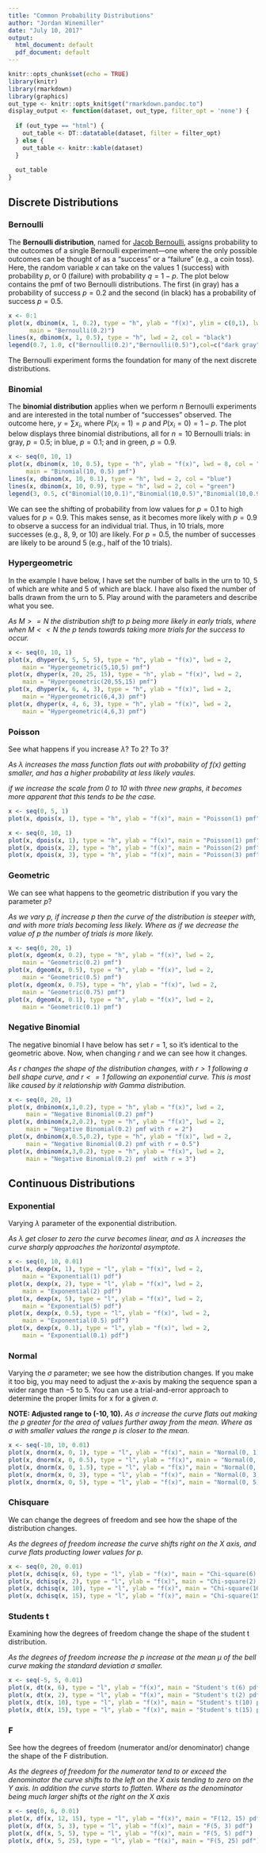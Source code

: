 ```yaml
---
title: "Common Probability Distributions"
author: "Jordan Winemiller"
date: "July 10, 2017"
output: 
  html_document: default
  pdf_document: default 
---
```


```r
knitr::opts_chunk$set(echo = TRUE)
library(knitr)
library(rmarkdown)
library(graphics)
out_type <- knitr::opts_knit$get("rmarkdown.pandoc.to")
display_output <- function(dataset, out_type, filter_opt = 'none') {
  
  if (out_type == "html") {
    out_table <- DT::datatable(dataset, filter = filter_opt)
  } else {
    out_table <- knitr::kable(dataset)
  } 
  
  out_table
}
```
## Discrete Distributions

### Bernoulli
The **Bernoulli distribution**, named for [Jacob Bernoulli](https://en.wikipedia.org/wiki/Jacob_Bernoulli), assigns probability to the outcomes of a single Bernoulli experiment---one where the only possible outcomes can be thought of as a "success" or a "failure" (e.g., a coin toss). Here, the random variable $x$ can take on the values 1 (success) with probability $p$, or 0 (failure) with probability $q = 1 - p$.  The plot below contains the pmf of two Bernoulli distributions.  The first (in gray) has a probability of success $p = 0.2$ and the second (in black) has a probability of success $p = 0.5$.  

```r
x <- 0:1
plot(x, dbinom(x, 1, 0.2), type = "h", ylab = "f(x)", ylim = c(0,1), lwd = 8, col = "dark gray",
      main = "Bernoulli(0.2)")
lines(x, dbinom(x, 1, 0.5), type = "h", lwd = 2, col = "black")
legend(0.7, 1.0, c("Bernoulli(0.2)","Bernoulli(0.5)"),col=c("dark gray","black"), lwd=c(8,2))

```

The Bernoulli experiment forms the foundation for many of the next discrete distributions.


### Binomial
The **binomial distribution** applies when we perform $n$ Bernoulli experiments and are interested in the total number of "successes" observed.  The outcome here, $y = \sum x_i$, where $P(x_i = 1) = p$ and $P(x_i = 0) = 1 - p$.  The plot below displays three binomial distributions, all for $n = 10$ Bernoulli trials: in gray, $p = 0.5$; in blue, $p = 0.1$; and in green, $p = 0.9$.  
```r
x <- seq(0, 10, 1)
plot(x, dbinom(x, 10, 0.5), type = "h", ylab = "f(x)", lwd = 8, col = "dark gray", ylim = c(0,0.5),
     main = "Binomial(10, 0.5) pmf")
lines(x, dbinom(x, 10, 0.1), type = "h", lwd = 2, col = "blue")
lines(x, dbinom(x, 10, 0.9), type = "h", lwd = 2, col = "green")
legend(3, 0.5, c("Binomial(10,0.1)","Binomial(10,0.5)","Binomial(10,0.9)"), col=c("blue","dark gray","green"),lwd=c(2,8,2))

```

We can see the shifting of probability from low values for $p = 0.1$ to high values for $p = 0.9$.  This makes sense, as it becomes more likely with $p = 0.9$ to observe a success for an individual trial.  Thus, in 10 trials, more successes (e.g., 8, 9, or 10) are likely.  For $p = 0.5$, the number of successes are likely to be around 5 (e.g., half of the 10 trials).

### Hypergeometric
In the example I have below, I have set the number of balls in the urn to 10, 5 of which are white and 5 of which are black.  I have also fixed the number of balls drawn from the urn to 5.  Play around with the parameters and describe what you see.

*As $M >= N$ the distribution shift to $p$ being more likely in early trials, where when $M << N$ the $p$ tends towards taking more trials for the success to occur.*

```r
x <- seq(0, 10, 1)
plot(x, dhyper(x, 5, 5, 5), type = "h", ylab = "f(x)", lwd = 2,
    main = "Hypergeometric(5,10,5) pmf")
plot(x, dhyper(x, 20, 25, 15), type = "h", ylab = "f(x)", lwd = 2,
    main = "Hypergeometric(20,55,15) pmf")
plot(x, dhyper(x, 6, 4, 3), type = "h", ylab = "f(x)", lwd = 2,
    main = "Hypergeometric(6,4,3) pmf")
plot(x, dhyper(x, 4, 6, 3), type = "h", ylab = "f(x)", lwd = 2,
    main = "Hypergeometric(4,6,3) pmf")

```

### Poisson
See what happens if you increase $\lambda$? To 2? To 3?  

*As $\lambda$ increases the mass function flats out with probability of f(x) getting smaller, and has a higher probability at less likely vaules.*

*if we increase the scale from 0 to 10 with three new graphs, it becomes more apparent that this tends to be the case.*

```r
x <- seq(0, 5, 1)
plot(x, dpois(x, 1), type = "h", ylab = "f(x)", main = "Poisson(1) pmf", lwd = 2)

```

```r
x <- seq(0, 10, 1)
plot(x, dpois(x, 1), type = "h", ylab = "f(x)", main = "Poisson(1) pmf", lwd = 2)
plot(x, dpois(x, 2), type = "h", ylab = "f(x)", main = "Poisson(2) pmf", lwd = 2)
plot(x, dpois(x, 3), type = "h", ylab = "f(x)", main = "Poisson(3) pmf", lwd = 2)
```

### Geometric
We can see what happens to the geometric distribution if you vary the parameter $p$?  

*As we vary $p$, if increase $p$ then the curve of the distribution is steeper with, and with more trials becoming less likely. Where as if we decrease the value of $p$ the number of trials is more likely.*

```r
x <- seq(0, 20, 1)
plot(x, dgeom(x, 0.2), type = "h", ylab = "f(x)", lwd = 2,
    main = "Geometric(0.2) pmf")
plot(x, dgeom(x, 0.5), type = "h", ylab = "f(x)", lwd = 2,
    main = "Geometric(0.5) pmf")
plot(x, dgeom(x, 0.75), type = "h", ylab = "f(x)", lwd = 2,
    main = "Geometric(0.75) pmf")
plot(x, dgeom(x, 0.1), type = "h", ylab = "f(x)", lwd = 2,
    main = "Geometric(0.1) pmf")

```

### Negative Binomial
The negative binomial I have below has set $r = 1$, so it's identical to the geometric above.  Now, when changing $r$ and we can see how it changes.

*As $r$ changes the shape of the distribution changes, with $r > 1$ following a bell shape curve, and $r <= 1$ following an exponential curve. This is most like caused by it relationship with Gamma distribution.*

```r
x <- seq(0, 20, 1)
plot(x, dnbinom(x,1,0.2), type = "h", ylab = "f(x)", lwd = 2,
     main = "Negative Binomial(0.2) pmf")
plot(x, dnbinom(x,2,0.2), type = "h", ylab = "f(x)", lwd = 2,
     main = "Negative Binomial(0.2) pmf with r = 2")
plot(x, dnbinom(x,0.5,0.2), type = "h", ylab = "f(x)", lwd = 2,
     main = "Negative Binomial(0.2) pmf with r = 0.5")
plot(x, dnbinom(x,3,0.2), type = "h", ylab = "f(x)", lwd = 2,
     main = "Negative Binomial(0.2) pmf  with r = 3")

```

## Continuous Distributions

### Exponential 
Varying $\lambda$ parameter of the exponential distribution.

*As $\lambda$ get closer to zero the curve becomes linear, and as $\lambda$ increases the curve sharply approaches the horizontal asymptote.*

```r
x <- seq(0, 10, 0.01)
plot(x, dexp(x, 1), type = "l", ylab = "f(x)", lwd = 2, 
    main = "Exponential(1) pdf")
plot(x, dexp(x, 2), type = "l", ylab = "f(x)", lwd = 2, 
    main = "Exponential(2) pdf")
plot(x, dexp(x, 5), type = "l", ylab = "f(x)", lwd = 2, 
    main = "Exponential(5) pdf")
plot(x, dexp(x, 0.5), type = "l", ylab = "f(x)", lwd = 2, 
    main = "Exponential(0.5) pdf")
plot(x, dexp(x, 0.1), type = "l", ylab = "f(x)", lwd = 2, 
    main = "Exponential(0.1) pdf")

```

### Normal
Varying the $\sigma$ parameter; we see how the distribution changes.  If you make it too big, you may need to adjust the *x*-axis by making the sequence span a wider range than $-5$ to $5$.  You can use a trial-and-error approach to determine the proper limits for x for a given $\sigma$.

**NOTE: Adjusted range to (-10, 10).**
*As $\sigma$ increase the curve flats out making the $p$ greater for the area of values further away from the mean. Where as $\sigma$ with smaller values the range $p$ is closer to the mean.*

```r
x <- seq(-10, 10, 0.01)
plot(x, dnorm(x, 0, 1), type = "l", ylab = "f(x)", main = "Normal(0, 1) pdf")
plot(x, dnorm(x, 0, 0.5), type = "l", ylab = "f(x)", main = "Normal(0, 0.5) pdf")
plot(x, dnorm(x, 0, 1.5), type = "l", ylab = "f(x)", main = "Normal(0, 1.5) pdf")
plot(x, dnorm(x, 0, 3), type = "l", ylab = "f(x)", main = "Normal(0, 3) pdf")
plot(x, dnorm(x, 0, 5), type = "l", ylab = "f(x)", main = "Normal(0, 5) pdf")
```

### Chisquare
We can change the degrees of freedom and see how the shape of the distribution changes.

*As the degrees of freedom increase the curve shifts right on the X axis, and curve flats producting lower values for $p$.*

```r
x <- seq(0, 20, 0.01)
plot(x, dchisq(x, 6), type = "l", ylab = "f(x)", main = "Chi-square(6) pdf")
plot(x, dchisq(x, 2), type = "l", ylab = "f(x)", main = "Chi-square(2) pdf")
plot(x, dchisq(x, 10), type = "l", ylab = "f(x)", main = "Chi-square(10) pdf")
plot(x, dchisq(x, 15), type = "l", ylab = "f(x)", main = "Chi-square(15) pdf")

```

### Students t

Examining how the degrees of freedom change the shape of the student t distribution.

*As the degrees of freedom increase the $p$ increase at the mean $\mu$ of the bell curve making the standard deviation $\sigma$ smaller.*

```r
x <- seq(-5, 5, 0.01)
plot(x, dt(x, 6), type = "l", ylab = "f(x)", main = "Student's t(6) pdf")
plot(x, dt(x, 2), type = "l", ylab = "f(x)", main = "Student's t(2) pdf")
plot(x, dt(x, 10), type = "l", ylab = "f(x)", main = "Student's t(10) pdf")
plot(x, dt(x, 15), type = "l", ylab = "f(x)", main = "Student's t(15) pdf")

```

### F

See how the degrees of freedom (numerator and/or denominator) change the shape of the F distribution.

*As the degrees of freedom for the numerator tend to or exceed the denominator the curve shifts to the left on the X axis tending to zero on the Y axis. In addition the curve starts to flatten. Where as the denominator being much larger shifts ot the right on the X axis*

```r
x <- seq(0, 6, 0.01)
plot(x, df(x, 12, 15), type = "l", ylab = "f(x)", main = "F(12, 15) pdf")
plot(x, df(x, 5, 3), type = "l", ylab = "f(x)", main = "F(5, 3) pdf")
plot(x, df(x, 5, 5), type = "l", ylab = "f(x)", main = "F(5, 5) pdf")
plot(x, df(x, 5, 25), type = "l", ylab = "f(x)", main = "F(5, 25) pdf")

```


